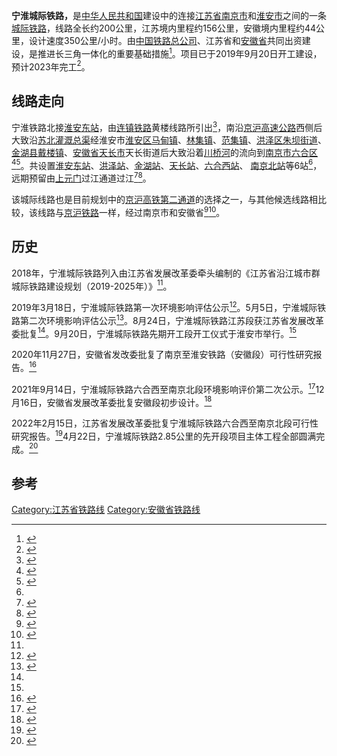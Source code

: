 {{JS Future infrastructure}}
{{Infobox rail system-route
| rail_name = 宁淮城际铁路
| other_name = 
| name_bgcolor =
| box_width = 350px
| min-width =
| banner_color =blue
| sec_banner_color =
| third_banner_color =
| logo_filename =
| logo_width =
| logo_note =
| image = 
| imagesize = 280px
| caption = 
| japanese_name =
| hiragana_name =
| romanji_name =
| korean_name =
<!--以下内容将显示在“概览”小栏-->
| code_name =
| locale = {{PRC}}[[江苏省|江苏省]]<br>[[南京市|南京市]]与[[淮安市|淮安市]]之间
| service_type = [[客运|客运]]
| network = 中华人民共和国[[中国高速铁路|国家快速铁路网]]
| status = 建设中
| stations = 6
| start = [[淮安东站|淮安东站]]、[[南京北站_(建设中)|南京北站]]
| lines = 2（[[复线铁路|复线铁路]]）
| main_route = 宁淮铁路
| secondary_route =
| branch_route = 
| standard = [[客运专线|客运专线]]
| character = 双线[[电气化铁路|电气化铁路]]
| other_systems =
| main_stations = [[淮安东站|淮安东站]]、[[南京北站_(建设中)|南京北站]]
| constructor = 
<!--以下内容将显示在“技术数据”小栏-->
| system_length = 212千米
| length_in_operation =
| total_length =
| tracklength = 
| track = 双轨
| average_station_distance = 33.3千米
| max_speed = 350km/h
| sleeper = 无砟轨道
| track_gauge = {{standard gauge}}
| distance_between_mainlines = 5米
| min_radius = 一般7000米，困难5500米
| max_grade =一般20‰，困难30‰
| block_signal = [[自动闭塞|自动闭塞]]
| engine = [[电力|电力]]
| electrification = 25kV（50Hz）接触网供电
| control =
| depot =
| rollingstock =
| fleet_size =
<!--以下内容将显示在“营运信息”小栏-->
| begin_operation = 
| operation_note =
| open_operation = 
| time_first = 
| time_last =
| ridership = 
| owner =
| operator = [[上海局集团|上海局集团]]
| franchise =
| hq =
| key_person =
| website =
<!--以下内容将显示在“线路图”小栏-->
| system_map =
| mapimage_width =
| route_map_title = 宁淮铁路
| route_map = 
| collapsed =
}}
'''宁淮城际铁路，'''是[[中华人民共和国|中华人民共和国]]建设中的连接[[江苏省|江苏省]][[南京市|南京市]]和[[淮安市|淮安市]]之间的一条[[城际铁路|城际铁路]]，线路全长约200公里，江苏境内里程约156公里，安徽境内里程约44公里，设计速度350公里/小时。由[[中国铁路总公司|中国铁路总公司]]、江苏省和[[安徽省|安徽省]]共同出资建设，是推进长三角一体化的重要基础措施<ref name=":0">{{Cite web|title=宁淮城际铁路江苏段可研报告获得批复|url=http://fzggw.jiangsu.gov.cn/art/2019/8/27/art_280_8689051.html|accessdate=2020-04-27|author=|date=2019-08-27|format=|work=|publisher=江苏省发展和改革委员会|language=|archive-date=2022-04-28|archive-url=https://web.archive.org/web/20220428144037/http://fzggw.jiangsu.gov.cn/art/2019/8/27/art_280_8689051.html}}</ref>。项目已于2019年9月20日开工建设，预计2023年完工<ref name=":1">{{Cite web|title=宁淮城际铁路开工建设-新华网|url=http://www.xinhuanet.com/local/2019-09/20/c_1125019658.htm|accessdate=2020-04-27|author=|date=2019-09-20|format=|work=新华网|publisher=|language=|archive-date=2020-02-14|archive-url=https://web.archive.org/web/20200214110451/http://www.xinhuanet.com/local/2019-09/20/c_1125019658.htm|dead-url=no}}</ref>。

== 线路走向 ==
宁淮铁路北接[[淮安东站|淮安东站]]，由[[连镇铁路|连镇铁路]]黄楼线路所引出<ref>{{cite news|url=http://www.lyg.gov.cn/zglygzfmhwz/gcyw/content/32f167bf-e064-468c-8261-1b9f6818c14f.html|title=宁淮铁路新建站点选址及走向公布|publisher=连网|date=2019-06-03|accessdate=2019-10-16|archive-date=2019-10-15|archive-url=https://web.archive.org/web/20191015164406/http://www.lyg.gov.cn/zglygzfmhwz/gcyw/content/32f167bf-e064-468c-8261-1b9f6818c14f.html|dead-url=no}}</ref>，南沿[[京沪高速公路|京沪高速公路]]西侧后大致沿[[苏北灌溉总渠|苏北灌溉总渠]]经淮安市[[淮安区|淮安区]][[马甸镇|马甸镇]]、[[林集镇|林集镇]]、[[范集镇_(淮安市)|范集镇]]、[[洪泽区|洪泽区]][[朱坝街道|朱坝街道]]、[[金湖县|金湖县]][[戴楼镇|戴楼镇]]、[[安徽省|安徽省]][[天长市|天长市]]天长街道后大致沿着[[川桥河|川桥河]]的流向到[[南京市|南京市]][[六合区|六合区]]<ref>{{Cite web |url=http://www.jinhu.gov.cn/newsAction.do?method=view&id=4028d0923a4c21fd013a76569fd90476 |title=关于《淮安市城市总体规划（2009—2030年）》成果方案的批后公告 |access-date=2014-08-28 |archive-date=2016-03-04 |archive-url=https://web.archive.org/web/20160304100753/http://www.jinhu.gov.cn/newsAction.do?method=view&id=4028d0923a4c21fd013a76569fd90476 |dead-url=no }}</ref><ref>{{Cite web|url=http://www.yangtse.com/jiangsu/2018/04/25/1356806.html|title=宁淮高铁要来了，建成后南京将形成“1.5小时高铁圈”-扬子晚报网|accessdate=2018-05-09|work=www.yangtse.com|archive-date=2018-05-21|archive-url=https://web.archive.org/web/20180521053538/http://www.yangtse.com/jiangsu/2018/04/25/1356806.html|dead-url=no}}</ref>。共设置[[淮安东站|淮安东站]]、[[洪泽站|洪泽站]]、[[金湖站_(寧淮鐵路)|金湖站]]、[[天长站|天长站]]、[[六合西站|六合西站]]、 [[南京北站_(建设中)|南京北站]]等6站<ref name=":0" />，远期预留由[[上元门|上元门]]过江通道过江<ref>{{Cite web|url=http://www.yangtse.com/app/loushi007/2018-01-31/513137.html|title=重磅！宁淮高铁获批 江北新区首条高铁来了-扬子晚报网|accessdate=2018-05-09|work=www.yangtse.com|archive-url=https://web.archive.org/web/20190212190354/http://www.yangtse.com/app/loushi007/2018-01-31/513137.html|archive-date=2019-02-12|dead-url=yes}}</ref><ref>{{Cite web |url=http://www.njghj.gov.cn/NGWeb/Page/Detail.aspx?CategoryID=633fd117-b833-410f-8bb5-4b6ba311a366&InfoGuid=ae5ad488-e00b-4f7b-8a46-67b806e8c754 |title=南京都市圈城乡空间协同规划（江北新区部分）公众意见征询 |access-date=2015-10-26 |archive-url=https://web.archive.org/web/20160304082851/http://www.njghj.gov.cn/NGWeb/Page/Detail.aspx?CategoryID=633fd117-b833-410f-8bb5-4b6ba311a366&InfoGuid=ae5ad488-e00b-4f7b-8a46-67b806e8c754 |archive-date=2016-03-04 |dead-url=yes }}</ref>。

该城际线路也是目前规划中的[[京沪高铁第二通道|京沪高铁第二通道]]的选择之一，与其他候选线路相比较，该线路与[[京沪铁路|京沪铁路]]一样，经过南京市和安徽省<ref>{{Cite web |url=http://linyi.qlwb.com.cn/2016/0628/658428.shtml |title=铁路高速民航等构建临沂立体大交通 |accessdate=2016-10-18 |archive-date=2016-10-18 |archive-url=https://web.archive.org/web/20161018221747/http://linyi.qlwb.com.cn/2016/0628/658428.shtml |dead-url=no }}</ref><ref>{{Cite web |url=http://www.jsrd.gov.cn/huizzl/qgrdh/quanguo1204/jianyi/201603/t20160307_273244.shtml |title=关于规划建设临淮宁高铁构建京沪高铁第二通道的建议 |access-date=2016-10-18 |archive-url=https://web.archive.org/web/20161018225418/http://www.jsrd.gov.cn/huizzl/qgrdh/quanguo1204/jianyi/201603/t20160307_273244.shtml |archive-date=2016-10-18 |dead-url=yes }}</ref>。

== 历史 ==
2018年，宁淮城际铁路列入由江苏省发展改革委牵头编制的《江苏省沿江城市群城际铁路建设规划（2019-2025年）》<ref name=":0" />。

2019年3月18日，宁淮城际铁路第一次环境影响评估公示<ref>{{Cite web|title=新建铁路南京至淮安铁路环境影响评价第一次公示|url=http://www.jshbgz.cn/hpgs/201903/t20190318_431478.html|accessdate=2020-04-27|author=|date=2019-03-18|format=|work=|publisher=江苏环保公众网|language=|archive-date=2022-04-28|archive-url=https://web.archive.org/web/20220428144035/http://www.jshbgz.cn/hpgs/201903/t20190318_431478.html}}</ref>。5月5日，宁淮城际铁路第二次环境影响评估公示<ref>{{Cite web|title=新建铁路南京至淮安铁路项目环境影响评价第二次公示|url=http://www.jshbgz.cn/hpgs/201905/t20190505_432689.html|accessdate=2020-04-27|author=|date=2019-05-05|format=|work=|publisher=江苏环保公众网|language=|archive-date=2022-04-28|archive-url=https://web.archive.org/web/20220428144035/http://www.jshbgz.cn/hpgs/201905/t20190505_432689.html}}</ref>。8月24日，宁淮城际铁路江苏段获江苏省发展改革委批复<ref name=":0" />。9月20日，宁淮城际铁路先期开工段开工仪式于淮安市举行。<ref name=":1" />

2020年11月27日，安徽省发改委批复了南京至淮安铁路（安徽段）可行性研究报告。<ref>{{cite web |title=南京至淮安铁路（安徽段） 可研报告获批 |url=http://fzggw.ah.gov.cn/jgsz/jgcs/jcc/zhqk/145436191.html |website=安徽省发改委 |publisher=安徽日报 |accessdate=2021-12-28 |date=2020-11-27 |archive-date=2022-04-28 |archive-url=https://web.archive.org/web/20220428144047/http://fzggw.ah.gov.cn/jgsz/jgcs/jcc/zhqk/145436191.html }}</ref>

2021年9月14日，宁淮城际铁路六合西至南京北段环境影响评价第二次公示。<ref>{{Cite web|title=宁淮城际南京段设2站，计划明年开建上元门过江通道|url=http://www.xhby.net/nj/yw/202109/t20210914_7232573.shtml|date=2021-09-14|publisher=[[新华日报|新华日报]]|access-date=2021-12-28|archive-date=2021-09-14|archive-url=https://web.archive.org/web/20210914182940/http://www.xhby.net/nj/yw/202109/t20210914_7232573.shtml|dead-url=no}}</ref>12月16日，安徽省发展改革委批复安徽段初步设计。<ref>{{cite web |title=省发展改革委批复南京至淮安铁路（安徽段）初步设计 |url=http://fzggw.ah.gov.cn/public/7011/146301271.html |website=安徽省发改委 |accessdate=2021-12-28 |date=2020-12-16 |archive-date=2022-04-28 |archive-url=https://web.archive.org/web/20220428144117/http://fzggw.ah.gov.cn/public/7011/146301271.html }}</ref>

2022年2月15日，江苏省发展改革委批复宁淮城际铁路六合西至南京北段可行性研究报告。<ref>{{Cite web|title=宁淮城际铁路又传好消息|url=http://jsnews.jschina.com.cn/ha/a/202202/t20220217_2948395.shtml|access-date=2022-03-03|date=2022-02-17|archive-date=2022-03-04|archive-url=https://web.archive.org/web/20220304064504/http://jsnews.jschina.com.cn/ha/a/202202/t20220217_2948395.shtml}}</ref>4月22日，宁淮城际铁路2.85公里的先开段项目主体工程全部圆满完成。<ref>{{cite web |title=宁淮城际铁路先开段项目主体施工完成 |url=http://jtyst.jiangsu.gov.cn/art/2022/4/24/art_41904_10426294.html |website=江苏省交通运输厅 |accessdate=2022-05-07 |date=2022-04-24 |archive-date=2022-05-07 |archive-url=https://web.archive.org/web/20220507135755/http://jtyst.jiangsu.gov.cn/art/2022/4/24/art_41904_10426294.html }}</ref>

== 参考 ==
{{Reflist|2}}
{{宁淮城际铁路}}
{{江苏铁路}}{{皖江地区城际铁路}}
[[Category:江苏省铁路线|Category:江苏省铁路线]]
[[Category:安徽省铁路线|Category:安徽省铁路线]]